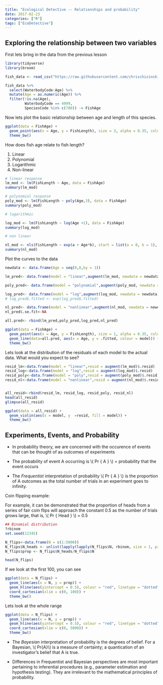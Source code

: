 ```yaml
---
title: "Ecological Detective -- Relationships and probability"
date: 2017-02-23
categories: ["R"]
tags: ["EcoDetective"]
---
```


## Exploring the relationship between two variables

First lets bring in the data from the previous lesson

```r
library(tidyverse)
library(broom)
```


```r
fish_data <- read_csv("https://raw.githubusercontent.com/chrischizinski/MWFWC_FishR/master/CourseMaterial/data/wrkshp_data.csv")

fish_data %>% 
  select(WaterbodyCode:Age) %>% 
  mutate(Age = as.numeric(Age)) %>% 
  filter(!is.na(Age),
         WaterbodyCode == 4999,
         SpeciesCode %in% c(780)) -> FishAge  

```


Now lets plot the basic relationship between age and length of this species. 

```r
ggplot(data = FishAge) +
  geom_point(aes(x = Age, y = FishLength), size = 3, alpha = 0.35, colour = "red") +
  theme_bw()
```

How does fish age relate to fish length?

1. Linear
2. Polynomial
3. Logarithmic
4. Non-linear

```r
# linear response
lm_mod <- lm(FishLength ~ Age, data = FishAge)
summary(lm_mod)

# polynomial response
poly_mod <- lm(FishLength ~ poly(Age,3), data = FishAge)
summary(poly_mod)

# logarithmic

log_mod <- lm(FishLength ~ log(Age +1), data = FishAge)
summary(log_mod)

# non linear

nl_mod <- nls(FishLength ~ exp(a + Age*b), start = list(a = 0, b = 1), data = FishAge)
summary(nl_mod)
```

Plot the curves to the data 

```r
newdata <- data.frame(Age = seq(0,8,by = 1))

lm_pred<- data.frame(model = "linear",augment(lm_mod, newdata = newdata))

poly_pred<- data.frame(model = "polynomial",augment(poly_mod, newdata = newdata))

log_pred<- data.frame(model = "log",augment(log_mod, newdata = newdata))
# log_pred$.fitted <- exp(log_pred$.fitted) 

nl_pred<- data.frame(model = "nonlinear",augment(nl_mod, newdata = newdata))
nl_pred$.se.fit<-NA

all.pred<- rbind(lm_pred,poly_pred,log_pred,nl_pred)

ggplot(data = FishAge) +
  geom_point(aes(x = Age, y = FishLength), size = 1, alpha = 0.35, colour = "red") +
  geom_line(data=all.pred, aes(x = Age, y = .fitted, colour = model)) +
  theme_bw()
```

Lets look at the distribution of the residuals of each model to the actual data.  What would you expect to see?


```r
resid_lm<-data.frame(model = "linear",resid = augment(lm_mod)$.resid)
resid_log<-data.frame(model = "log",resid = augment(log_mod)$.resid)
resid_poly<-data.frame(model = "poly",resid = augment(poly_mod)$.resid)
resid_nl<-data.frame(model = "nonlinear",resid = augment(nl_mod)$.resid)


all_resid<-rbind(resid_lm, resid_log, resid_poly, resid_nl)
head(all_resid)
glimpse(all_resid)

ggplot(data = all_resid) +
  geom_violin(aes(x = model, y  =resid, fill = model)) + 
  theme_bw()
```

## Experiments, Events, and Probability

- In probability theory, we are concerned with the occurence of events that can be thought of as outcomes of experiments

- The probability of event A occurring is \\( Pr \{ A \} \\) = probability that the event occurs 

 - The _Frequentist_ interpretation of probability \\( Pr \{ A \} \\) is the proportion of A outcomes as the total number of trials in an experiment goes to infinity. 
 
 Coin flipping example:
 
 For example, it can be demonstrated that the proportion of heads from a series of fair coin  flips will approach the constant 0.5 as the number of trials grows large, that is, \\( Pr \{ Head \} \\) = 0.5
 
```r

## Binomial distribution
?rbinom
set.seed(12345)

N_flips<-data.frame(N = c(1:5000))
N_flips$N_heads <- unlist(lapply(lapply(N_flips$N, rbinom, size = 1, prob = 0.50), sum))
N_flips$prop <- N_flips$N_heads/N_flips$N

head(N_flips)

```

If we look at the first 100, you can see 

```r
ggplot(data = N_flips) +
  geom_line(aes(x = N, y = prop)) + 
  geom_hline(aes(yintercept = 0.5), colour = "red", linetype = "dotted") +
  coord_cartesian(xlim = c(0, 100)) +
  theme_bw()

```

Lets look at the whole range

```r
ggplot(data = N_flips) +
  geom_line(aes(x = N, y = prop)) + 
  geom_hline(aes(yintercept = 0.5), colour = "red", linetype = "dotted") +
  coord_cartesian(xlim = c(0, 5000)) +
  theme_bw()
```

- The _Bayesian_ interpretation of probability is the degrees of belief. For a Bayesian, \\( Pr\{A\}\\) is a measure of certainty; a quantication of an investigator’s belief that A is true.
 
 - Differences in Frequentist and Bayesian perspectives are most important pertaining to inferential procedures (e.g., parameter estimation and hypothesis testing). They are irrelevant to the mathematical principles of probability.